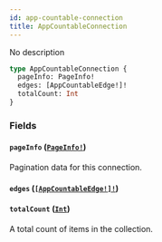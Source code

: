 ```yaml
---
id: app-countable-connection
title: AppCountableConnection
---
```


No description

```graphql
type AppCountableConnection {
  pageInfo: PageInfo!
  edges: [AppCountableEdge!]!
  totalCount: Int
}
```

### Fields

#### `pageInfo` ([`PageInfo!`](/docs/developer/api-reference/objects/page-info))

Pagination data for this connection.

#### `edges` ([`[AppCountableEdge!]!`](/docs/developer/api-reference/objects/app-countable-edge))

#### `totalCount` ([`Int`](/docs/developer/api-reference/scalars/int))

A total count of items in the collection.

